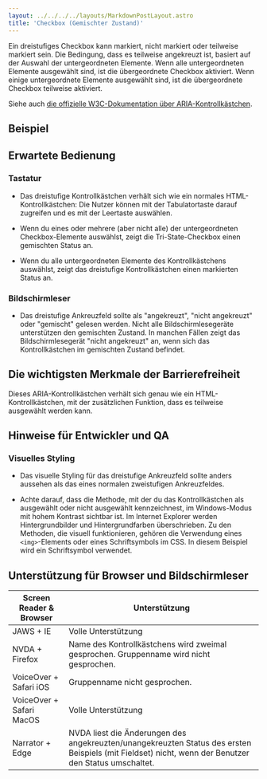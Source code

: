 ```yaml
---
layout: ../../../../layouts/MarkdownPostLayout.astro
title: 'Checkbox (Gemischter Zustand)'
---
```



Ein dreistufiges Checkbox kann markiert, nicht markiert oder teilweise markiert
sein. Die Bedingung, dass es teilweise angekreuzt ist, basiert auf der Auswahl
der untergeordneten Elemente. Wenn alle untergeordneten Elemente ausgewählt sind,
ist die übergeordnete Checkbox aktiviert. Wenn einige untergeordnete
Elemente ausgewählt sind, ist die übergeordnete Checkbox teilweise aktiviert.

Siehe auch <a href="https://www.w3.org/WAI/ARIA/apg/patterns/checkbox/"
target="_blank">die offizielle W3C-Dokumentation über ARIA-Kontrollkästchen</a>.

## Beispiel

<GemischteCheckbox />

## Erwartete Bedienung

### Tastatur

- Das dreistufige Kontrollkästchen verhält sich wie ein normales HTML-Kontrollkästchen:
  Die Nutzer können mit der Tabulatortaste darauf zugreifen und es mit der
  Leertaste auswählen.

- Wenn du eines oder mehrere (aber nicht alle) der untergeordneten Checkbox-Elemente
  auswählst, zeigt die Tri-State-Checkbox einen gemischten Status an.

- Wenn du alle untergeordneten Elemente des Kontrollkästchens auswählst, zeigt
  das dreistufige Kontrollkästchen einen markierten Status an.

### Bildschirmleser

- Das dreistufige Ankreuzfeld sollte als "angekreuzt", "nicht angekreuzt" oder
  "gemischt" gelesen werden. Nicht alle Bildschirmlesegeräte unterstützen den
  gemischten Zustand. In manchen Fällen zeigt das Bildschirmlesegerät "nicht
  angekreuzt" an, wenn sich das Kontrollkästchen im gemischten Zustand befindet.

## Die wichtigsten Merkmale der Barrierefreiheit

Dieses ARIA-Kontrollkästchen verhält sich genau wie ein HTML-Kontrollkästchen,
mit der zusätzlichen Funktion, dass es teilweise ausgewählt werden kann.

## Hinweise für Entwickler und QA

### Visuelles Styling

- Das visuelle Styling für das dreistufige Ankreuzfeld sollte anders aussehen als
  das eines normalen zweistufigen Ankreuzfeldes.

- Achte darauf, dass die Methode, mit der du das Kontrollkästchen als ausgewählt
  oder nicht ausgewählt kennzeichnest, im Windows-Modus mit hohem Kontrast sichtbar
  ist. Im Internet Explorer werden Hintergrundbilder und Hintergrundfarben überschrieben.
  Zu den Methoden, die visuell funktionieren, gehören die Verwendung eines
  `<img>`-Elements oder eines Schriftsymbols im CSS. In diesem Beispiel wird ein
  Schriftsymbol verwendet.

## Unterstützung für Browser und Bildschirmleser

<table>
  <thead>
    <tr>
      <th>Screen Reader & Browser</th>
      <th>Unterstützung</th>
    </tr>
  </thead>
  <tbody>
    <tr>
      <td data-label='Screen Reader & Browser'>JAWS + IE</td>
      <td data-label='Untertützung'>Volle Unterstützung</td>
    </tr>
    <tr>
      <td data-label='Screen Reader & Browser'>NVDA + Firefox</td>
      <td data-label='Untertützung'>
        Name des Kontrollkästchens wird zweimal gesprochen. Gruppenname wird nicht gesprochen.
      </td>
    </tr>
    <tr>
      <td data-label='Screen Reader & Browser'>VoiceOver + Safari iOS</td>
      <td data-label='Untertützung'>Gruppenname nicht gesprochen.</td>
    </tr>
    <tr>
      <td data-label='Screen Reader & Browser'>VoiceOver + Safari MacOS</td>
      <td data-label='Untertützung'>Volle Unterstützung</td>
    </tr>
    <tr>
      <td data-label='Screen Reader & Browser'>Narrator + Edge</td>
      <td data-label='Untertützung'>
        NVDA liest die Änderungen des angekreuzten/unangekreuzten Status des ersten Beispiels (mit
        Fieldset) nicht, wenn der Benutzer den Status umschaltet.
      </td>
    </tr>
  </tbody>
</table>
